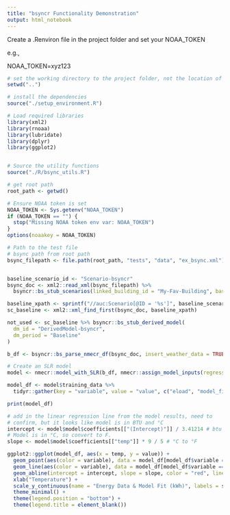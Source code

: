 ```yaml
---
title: "bsyncr Functionality Demonstration"
output: html_notebook
---
```


Create a .Renviron file in the project folder and set your NOAA_TOKEN

e.g.,

NOAA_TOKEN=xyz123


```r
# set the working directory to the project folder, not the location of this file.
setwd("..")

# install the dependencies
source("./setup_environment.R")

# Load required libraries
library(xml2)
library(rnoaa)
library(lubridate)
library(dplyr)
library(ggplot2)


# Source the utility functions
source("./R/bsync_utils.R")

# get root path
root_path <- getwd()

# Ensure NOAA token is set
NOAA_TOKEN <- Sys.getenv("NOAA_TOKEN")
if (NOAA_TOKEN == "") {
  stop("Missing NOAA token env var: NOAA_TOKEN")
}
options(noaakey = NOAA_TOKEN)
```

```r
# Path to the test file
# bsync path from root path
bsync_filepath <- file.path(root_path, "tests", "data", "ex_bsync.xml")


baseline_scenario_id <- "Scenario-bsyncr"
bsync_doc <- xml2::read_xml(bsync_filepath) %>%
  bsyncr::bs_stub_scenarios(linked_building_id = "My-Fav-Building", baseline_id = baseline_scenario_id)

baseline_xpath <- sprintf("//auc:Scenario[@ID = '%s']", baseline_scenario_id)
sc_baseline <- xml2::xml_find_first(bsync_doc, baseline_xpath)

not_used <- sc_baseline %>% bsyncr::bs_stub_derived_model(
  dm_id = "DerivedModel-bsyncr",
  dm_period = "Baseline"
)

b_df <- bsyncr::bs_parse_nmecr_df(bsync_doc, insert_weather_data = TRUE)
```

```r
# Create an SLR model
model <- nmecr::model_with_SLR(b_df, nmecr::assign_model_inputs(regression_type = "SLR"))

model_df <- model$training_data %>%
  tidyr::gather(key = "variable", value = "value", c("eload", "model_fit"))

print(model_df)

# add in the linear regression line from the model results, need to
# confirm, but it looks like model is in BTU and °C
intercept <- model$model$coefficients[["(Intercept)"]] / 3.41214 # btu to kwh
# Model is in °C, so convert to F.
slope <- model$model$coefficients[["temp"]] * 9 / 5 # °C to °F

ggplot2::ggplot(model_df, aes(x = temp, y = value)) +
  geom_point(aes(color = variable), data = model_df[model_df$variable == "eload", ]) +
  geom_line(aes(color = variable), data = model_df[model_df$variable == "model_fit", ]) +
  geom_abline(intercept = intercept, slope = slope, color = "red", linetype = "dashed") +
  xlab("Temperature") +
  scale_y_continuous(name = "Energy Data & Model Fit (kWh)", labels = scales::comma) +
  theme_minimal() +
  theme(legend.position = "bottom") +
  theme(legend.title = element_blank())
```
